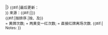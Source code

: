 |}
<small>
{{#if:{{{u|}}}|最后更新：{{{u}}}<br />}}<!--
-->来源：{{#if:{{{s|}}}|{{{s}}}|{{Citation needed|name=Fb disc footer 3|date={{{date|}}}}}}}<br />
{{#if:{{{o|}}}|按{{{o}}}排序.|按{{Fb red card}}、{{Fb second yellow card}}及{{Fb yellow card}}}}<br />
{{Fb yellow card}} = 黄牌次数; {{Fb second yellow card}} = 两黄变一红次数; {{Fb red card}} = 直接红牌离场次数.<!--
-->{{#if:{{{n|}}}|<br />Notes: {{{n}}} }}</small><!--

--><noinclude>{{template doc}}</noinclude>